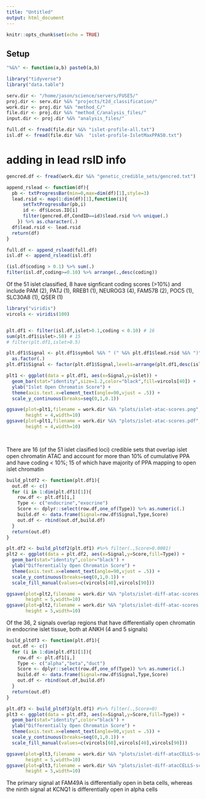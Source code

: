 ```yaml
---
title: "Untitled"
output: html_document
---
```


```r
knitr::opts_chunk$set(echo = TRUE)
```

## Setup

```r

"%&%" <- function(a,b) paste0(a,b)

library("tidyverse")
library("data.table")

serv.dir <- "/home/jason/science/servers/FUSE5/"
proj.dir <- serv.dir %&% "projects/t2d_classification/"
work.dir <- proj.dir %&% "method_C/"
file.dir <- proj.dir %&% "method_C/analysis_files/"
input.dir <- proj.dir %&% "analysis_files/"

full.df <- fread(file.dir %&% "islet-profile-all.txt")
isl.df <- fread(file.dir %&%  "islet-profile-IsletMaxPPA50.txt")

```


# adding in lead rsID info 

```r

gencred.df <- fread(work.dir %&% "genetic_credible_sets/gencred.txt")

append_rslead <- function(df){
  pb <- txtProgressBar(min=0,max=dim(df)[1],style=3)
  lead.rsid <- map(1:dim(df)[1],function(i){
      setTxtProgressBar(pb,i)
      id <- df$Locus.ID[i]
      filter(gencred.df,CondID==id)$lead.rsid %>% unique(.)
    }) %>% as.character(.)
  df$lead.rsid <- lead.rsid
  return(df)
}

full.df <- append_rslead(full.df)
isl.df <- append_rslead(isl.df)

```



```r

(isl.df$coding > 0.1) %>% sum(.)
filter(isl.df,coding>=0.10) %>% arrange(.,desc(coding)) 

```

Of the 51 islet classified, 8 have signficant coding scores (>10%) and include PAM (2), PATJ (1), RREB1 (1), NEUROG3 (4), FAM57B (2), POC5 (1), SLC30A8 (1), QSER (1) 


```r
library("viridis")
vircols <- viridis(100)


plt.df1 <- filter(isl.df,islet>0.1,coding < 0.10) # 16
sum(plt.df1$islet>.50) # 15 
# filter(plt.df1,islet>0.5)

plt.df1$Signal <- plt.df1$symbol %&% " (" %&% plt.df1$lead.rsid %&% ")" %>%
  as.factor(.)
plt.df1$Signal <- factor(plt.df1$Signal,levels=arrange(plt.df1,desc(islet))$Signal)

plt1 <- ggplot(data = plt.df1, aes(x=Signal,y=islet)) + 
  geom_bar(stat="identity",size=1.2,color="black",fill=vircols[40]) + 
  ylab("Islet Open Chromatin Score") + 
  theme(axis.text.x=element_text(angle=90,vjust = .5)) + 
  scale_y_continuous(breaks=seq(0,1,0.1))

ggsave(plot=plt1,filename = work.dir %&% "plots/islet-atac-scores.png",
       height = 4,width=10)
ggsave(plot=plt1,filename = work.dir %&% "plots/islet-atac-scores.pdf",
       height = 4,width=10)

  
```

There are 16 (of the 51 islet clasified loci) credible sets that overlap islet open chromatin ATAC and account for more than 10% of cumulative PPA and have coding < 10%; 15 of which have majority of PPA mapping to open islet chromatin  



```r

build_pltdf2 <- function(plt.df1){
  out.df <- c()
  for (i in 1:dim(plt.df1)[1]){
    row.df <- plt.df1[i,]
    Type <- c("endocrine","exocrine")
    Score <- dplyr::select(row.df,one_of(Type)) %>% as.numeric(.)
    build.df <- data.frame(Signal=row.df$Signal,Type,Score)
    out.df <- rbind(out.df,build.df)
  }
  return(out.df)
}

```

```r
plt.df2 <- build_pltdf2(plt.df1) #%>% filter(.,Score>0.0001)
plt2 <- ggplot(data = plt.df2, aes(x=Signal,y=Score,fill=Type)) + 
  geom_bar(stat="identity",color="black") + 
  ylab("Differentially Open Chromatin Score") + 
  theme(axis.text.x=element_text(angle=90,vjust = .5)) + 
  scale_y_continuous(breaks=seq(0,1,0.1)) + 
  scale_fill_manual(values=c(vircols[40],vircols[90]))

ggsave(plot=plt2,filename = work.dir %&% "plots/islet-diff-atac-scores.png",
       height = 5,width=10)
ggsave(plot=plt2,filename = work.dir %&% "plots/islet-diff-atac-scores.pdf",
       height = 5,width=10)
```


Of the 36, 2 signals overlap regions that have differentially open chromatin in endocrine islet tissue, both at ANKH (4 and 5 signals) 


```r

build_pltdf3 <- function(plt.df1){
  out.df <- c()
  for (i in 1:dim(plt.df1)[1]){
    row.df <- plt.df1[i,]
    Type <- c("alpha","beta","duct")
    Score <- dplyr::select(row.df,one_of(Type)) %>% as.numeric(.)
    build.df <- data.frame(Signal=row.df$Signal,Type,Score)
    out.df <- rbind(out.df,build.df)
  }
  return(out.df)
}

```


```r

plt.df3 <- build_pltdf3(plt.df1) #%>% filter(.,Score>0)
plt3 <- ggplot(data = plt.df3, aes(x=Signal,y=Score,fill=Type)) + 
  geom_bar(stat="identity",color="black") + 
  ylab("Differentially Open Chromatin Score") + 
  theme(axis.text.x=element_text(angle=90,vjust = .5)) + 
  scale_y_continuous(breaks=seq(0,1,0.1)) + 
  scale_fill_manual(values=c(vircols[60],vircols[40],vircols[90]))

ggsave(plot=plt3,filename = work.dir %&% "plots/islet-diff-atacCELLS-scores.png",
       height = 5,width=10)
ggsave(plot=plt3,filename = work.dir %&% "plots/islet-diff-atacCELLS-scores.pdf",
       height = 5,width=10)
```


The primary signal at FAM49A is differentially open in beta cells, whereas the ninth signal at KCNQ1 is differentially open in alpha cells 

